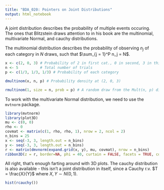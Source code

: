 ```yaml
---
title: "BDA_020: Pointers on Joint Distributions"
output: html_notebook
---
```


A joint distribution describes the probability of multiple events occuring. The ones that Blitzstein draws attention to in his book are the multinomial, multivariate Normal, and cauchy distributions.

The multinomial distribution describes the probability of observing $n_j$ of each category in $N$ draws, such that $\sum_{j = 1}^P n_j = N$. 

```r
x <- c(2, 0, 3) # Probability of 2 in first cat., 0 in second, 3 in third
n <- 5          # Total number of trials
p <- c(1/3, 1/3, 1/3) # Probability of each category

dmultinom(x, n, p) # Probability density at (2, 0, 3)

rmultinom(1, size = n, prob = p) # A random draw from the Mult(n, p) distribution
```

To work with the multivariate Normal distribution, we need to use the $\texttt{mvtnorm}$ package. 
```r
library(mvtnorm)
library(plot3D)
mu <- c(0, 0)
rho <- 0
covmat <- matrix(c(1, rho, rho, 1), nrow = 2, ncol = 2)
n_bins = 25
x <- seq(-3, 3, length.out = n_bins)
y <- seq(-3, 3, length.out = n_bins)
r <- matrix(dmvnorm(expand.grid(x, y), mu, covmat), nrow = n_bins)
ribbon3D(z = r, border=NA, phi = 40, curtain = FALSE, facets = TRUE, col = ramp.col(c("orange", "red")), resfac = 1, colkey = FALSE)
```


All right, that's enough farting around with 3D plots. The cauchy distribution is also available - this isn't a joint distribution in itself, since a Cauchy r.v. $T = \frac{X}{Y}$ where $X, Y \sim N(0, 1)$.
```r
hist(rcauchy())
```